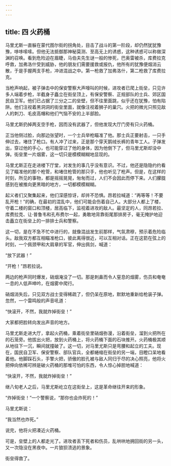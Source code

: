 ```yaml
---
---
---
```

title: 四 火药桶
---




马里尤斯一直躲在蒙代图尔街的拐角处，目击了战斗的第一阶段，却仍然犹犹豫豫，哆哆嗦嗦。但他无法抵御那神秘莫测、至高无上的诱惑，这种诱惑可以称做深渊的召唤。看到危险迫在眉睫，马伯夫先生谜一般的惨死，巴奥雷被杀，库费拉克呼救，加弗洛什受到威胁，他的朋友们需要援救或报仇，他所有的犹豫便烟消云散，于是手握两支手枪，冲进混战之中。第一枪救了加弗洛什，第二枪救了库费拉克。

当枪声响起，被子弹击中的保安警察大声嚎叫的时候，进攻者已爬上街垒，只见许多人端着步枪，半截身子矗立在街垒顶上，有保安警察、正规部队的士兵、郊区国民自卫军。他们已占据了三分之二的垒壁，但不往里面跳，似乎还在犹豫，怕有陷阱。他们注视着黑洞洞的街垒里面，就像注视着狮子的巢穴。火把的微光只照见敌人的刺刀、毛皮高帽和他们气恼不安的上半部脸。

马里尤斯扔掉两支空手枪，因而没有武器了，但他发现大厅门旁有只火药桶。

正当他侧过脸，向那边张望时，一个士兵举枪瞄准了他。那士兵正要射击，一只手伸过去，堵住了枪口。有人冲了过来，正是那个穿天鹅绒长裤的青年工人。子弹发出，穿过他的手心，也可能穿过了他的身体，因为他倒下了，但马里尤斯却没中弹。街垒里一片烟雾，这一切只是模模糊糊地显现的。

马里尤斯正在走进楼下厅堂，对发生的事几乎没有意识。不过，他还是隐隐约约看见了瞄准他的那个枪管，和堵住枪管的那只手，他也听见了枪声。但是，在这样的时刻，所见的事物，都是摇摇晃晃，匆匆而过，人们不会因此而停下来。人们朦胧感到在被推向更黑暗的地方，一切都模模糊糊。

起义者们又聚集起来，他们深感惊讶，却并不恐惧。昂若拉喊道：“再等等！不要乱开枪！”的确，在最初的混乱中，他们可能会伤着自己人。大部分人都上了楼，守着二楼的窗口和顶楼，居高临下，监视着进攻的敌人。最坚定的人，同昂若拉、库费拉克、让·普鲁韦和孔布费尔一起，勇敢地背靠街尾那排房子，毫无掩护地迎击矗立在街垒上的一排排士兵和警察。

这一切，是在不急不忙中进行的，就像混战发生前那样，气氛肃穆，预示着危险临头。敌我双方都互相瞄准枪口，彼此离得很近，可以互相对话。正在这箭在弦上的时刻，一个佩颈甲和大肩章的军官，伸出佩剑，喊道：

“放下武器！”

“开枪！”昂若拉说。

两边的枪声同时爆发，硝烟淹没了一切。那是刺鼻而令人窒息的烟雾，伤员和奄奄一息的人低声呻吟，在烟雾中爬行。

硝烟消失后，只见双方战士变得稀疏了，但仍呆在原地，默默地重新给枪装子弹。忽然，一个雷鸣般的声音吼道：

“快滚开，不然，我就炸掉街垒！”

大家都把脸转向发出声音的地方。

马里尤斯走进大厅，拿起火药桶，乘着街垒里硝烟弥漫，沿着街垒，溜到火把所在的石笼旁。他拔出火把，放到火药桶上，将火药桶下面的石块推开。火药桶极其顺从地往下一沉，瞬间就撞破了。这一切，对马里尤斯只是弯腰和起立的工夫。现在，国民自卫军、保安警察、部队官兵，全都蜷缩在街垒的另一端，目瞪口呆地看着他。他脚踩石头，手擎火把，骄傲的脸孔被与敌人同归于尽的决心照亮，他将火把伸向依稀可辨是破火药桶的那堆可怕的东西，令人惊心掉胆地喊道：

“快滚开，不然，我就炸掉街垒！”

继八旬老人之后，马里尤斯屹立在这街垒上，这是革命继往开来的形象。

“炸掉街垒！”一个警察说，“那你也会炸死的！”

马里尤斯说：

“我当然也炸死。”

说完，他将火把凑近火药桶。

可是，垒壁上的人都走光了。进攻者丢下死者和伤员，乱哄哄地拥回街的另一头，又一次隐没在黑夜中。一片狼狈溃逃的景象。

街垒得救了。